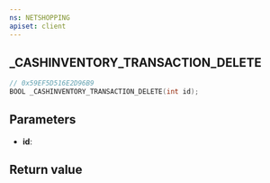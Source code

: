 ```yaml
---
ns: NETSHOPPING
apiset: client
---
```

## _CASHINVENTORY_TRANSACTION_DELETE

```c
// 0x59EF5D516E2D96B9
BOOL _CASHINVENTORY_TRANSACTION_DELETE(int id);
```


## Parameters
* **id**:

## Return value